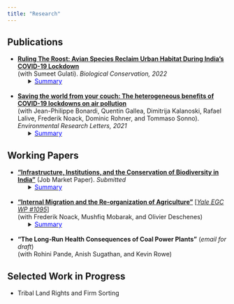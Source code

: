 ```yaml
---
title: "Research"
---
```


## Publications

* [**Ruling The Roost: Avian Species Reclaim Urban Habitat During India's COVID-19 Lockdown**](https://www.sciencedirect.com/science/article/pii/S0006320722001501)   
(with Sumeet Gulati). *Biological Conservation, 2022*
<ul><li style="list-style-type: none;">
<details> <summary><u><span style="color: blue">Summary</span></u></summary>
  + **Abstract**: As we retreated to our dwellings in the “anthropause” of spring 2020, were the wildlife sightings in previously crowded spaces a reclamation of habitat, or a mere increase in detection? We leverage an increase in balcony birdwatching, a million eBird entries, and difference-in-difference techniques to test if urban avian species richness rose during India's COVID-19 lockdown. Controlling for effort, birdwatchers in the 20 most populous cities observed a 16% increase in the number of species during lockdown. While human activity stopped overnight, and noise and visual pollution decreased soon after, increased species diversity was observed 1–2 weeks later; evidence that gradual population recovery, not better detection, underlay our results. We find at-risk, and rare, species among those reclaiming cities, implying that reducing human disturbance in urban areas can protect threatened species. Increased species diversity likely derives from a reduction in noise and air pollution associated with the lockdown, implying that urban planners should consider conservation co-benefits of urban policies when designing sustainable cities.
  
  + **Media**: [Nature India](https://www.nature.com/articles/d44151-022-00060-2)
</details>
</li></ul>
<br>
* [**Saving the world from your couch: The heterogeneous benefits of COVID-19 lockdowns on air pollution**](https://iopscience.iop.org/article/10.1088/1748-9326/abee4d)  
(with Jean-Philippe Bonardi, Quentin Gallea, Dimitrija Kalanoski, Rafael Lalive, Frederik Noack, Dominic Rohner, and Tommaso Sonno). *Environmental Research Letters, 2021*
<ul><li style="list-style-type: none;">
<details> <summary><u><span style="color: blue">Summary</span></u></summary>
  + **Abstract**: In Spring 2020, COVID-19 led to an unprecedented halt in public and economic life across the globe. In an otherwise tragic time, this provides a unique natural experiment to investigate the environmental impact of such a (temporary) 'de-globalization'. Here, we estimate the medium-run impact of a battery of COVID-19 related lockdown measures on air quality across 162 countries, going beyond the existing short-run estimates from a limited number of countries. In doing so, we leverage a new dataset categorizing lockdown measures and tracking their implementation and release, extending to 31 August 2020. We find that domestic and international lockdown measures overall led to a decline in PM2.5 pollution by 45% and 35%, respectively. This substantial impact persists in the medium-run, even as lockdowns are lifted, there is, however, substantial heterogeneity across different types of lockdown measures, different countries, and different sources of pollution. We show that some country trajectories are much more appealing (with fewer COVID-19 casualties, less economic downturn and bigger pollution reductions) than others. Our results have important policy implications and highlight the potential to 'build back better' a sustainable economy where pollution can be curbed in a less economically costly way than during the COVID-19 pandemic.

  + **Media**: [UBC Press Release](https://news.ubc.ca/2021/04/06/covid-19-lockdowns-only-reduced-air-pollution-in-some-parts-of-the-world/), [VoxEU](https://voxeu.org/article/pollution-reductions-during-lockdowns-can-teach-us-how-build-back-better), [The Conversation](https://theconversation.com/covid-19-lockdowns-improved-air-quality-in-some-cities-shedding-light-on-how-to-curb-pollution-158356), [I by IMD](https://iby.imd.org/sustainability/stay-home-to-save-the-world-not-so-fast/), [National Post](https://nationalpost.com/pmn/news-pmn/covid-19-lockdowns-improved-air-quality-in-some-cities-shedding-light-on-how-to-curb-pollution), [Global TV](https://globalnews.ca/video/7742442/ubc-study-finds-pollution-did-not-decrease-everywhere-during-pandemic/), [Vancouver is awesome](https://www.vancouverisawesome.com/coronavirus-covid-19-local-news/heres-why-covid-19-lockdowns-only-reduced-air-pollution-in-parts-of-the-world-3607865), [InfoTel](https://infotel.ca/newsitem/canada-saw-30-decrease-in-air-pollution-during-first-wave-lockdown-ubc-study/it82126), [24heures (French)](https://www.24heures.ch/la-pollution-a-baisse-beaucoup-plus-que-lactivite-economique-756413910716), [Radio Canada Internacional (Spanish)](https://www.rcinet.ca/es/2021/04/13/el-confinamiento-no-redujo-la-contaminacion-del-aire-tanto-como-se-esperaba/), [Spice Podcast](https://soundcloud.com/user-244969524-696484203/ubc-study-found-covid-19-lockdowns-only-reduced-air-pollution-in-some-parts-of-the-world)
</details>
</li></ul>

## Working Papers

* [**"Infrastructure, Institutions, and the Conservation of Biodiversity in India"**](/pdf/rmadhok_jmp_2022.pdf) (Job Market Paper). *Submitted*  
<ul><li style="list-style-type: none;">
<details> <summary><u><span style="color: blue">Summary</span></u></summary>
  + **Abstract**: Biodiversity in the tropics is severely threatened by land use change. This paper studies how infrastructure expansion degrades biodiversity in India and the role of local institutions in mitigating the tradeoff. Combining new data on infrastructure-driven deforestation with one million birdwatching diaries, and using within-observer variation for identification, I document a sizeable infrastructure-biodiversity tradeoff. Transport, irrigation, resettlement camps, and mining projects account for 20\% of total species loss.  Publicly owned projects are especially harmful, and species diversity does not recover in the medium run. Lastly, I find that species loss is more than halved when local institutions enable marginalized communities, who are excluded from project planning, to mobilize around their interests. Informed consent by indigenous tribes is a key mechanism, underscoring the importance of grassroots institutions for balancing development and conservation.

  + **Presented At**: NBER Summer Institute (Environment & Energy Economics), AERE Summer Conference, PacDev, Camp Resources, Columbia Sustainable Development Workshop, Canadian Resource and Environmental Economics Association
  
  + **Media**: [Ideas of India podcast](https://www.discoursemagazine.com/politics/2022/09/29/ideas-of-india-the-development-biodiversity-tradeoff-in-india/)
</details>
</li></ul>
<br>
* [**"Internal Migration and the Re-organization of Agriculture"**](/pdf/2022_rural_urban_agriculture.pdf) [[*Yale EGC WP #1095*]](/pdf/2022_rural_urban_agriculture_egc.pdf)  
(with Frederik Noack, Mushfiq Mobarak, and Olivier Deschenes)
<ul><li style="list-style-type: none;"> 
<details> <summary><u><span style="color: blue">Summary</span></u></summary>
  + **Abstract:** This paper studies the response of agricultural production to rural labor loss during the process of urbanization. Using household microdata from India and exogenous variation in migration induced by urban income shocks interacted with distance to cities, we document sharp declines in crop production among migrant-sending households residing near cities. Households with migration opportunities do not substitute agricultural labour with capital, nor do they adopt new agricultural machinery. Instead, they divest from agriculture altogether and cultivate less land. We use a two-sector general equilibrium model with crop and land markets to trace the ensuing spatial reorganization of agriculture. Other non-migrant village residents expand farming (land market channel) and farmers in more remote villages with fewer migration opportunities adopt yield-enhancing technologies and produce more crops (crop market channel). Counterfactual simulations show that over half of the aggregate food production losses driven by urbanization is mitigated by these spillovers. This leads to a spatial reorganization in which food production moves away from urban areas and towards remote areas with low emigration.
  
  + **Presented At**: 20th Occasional Workshop in Environmental and Resource Economics, OSWEET, PacDev, Western Economic Association
</details>
</li></ul>
<br>
* **"The Long-Run Health Consequences of Coal Power Plants"**  (*email for draft*)  
(with Rohini Pande, Anish Sugathan, and Kevin Rowe)

## Selected Work in Progress

* Tribal Land Rights and Firm Sorting